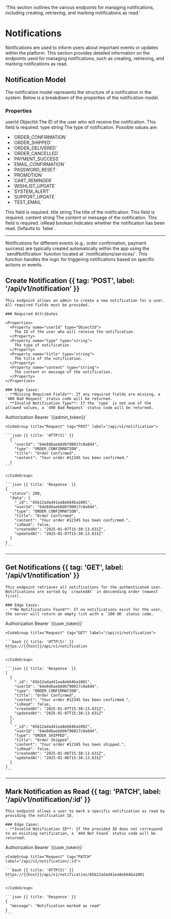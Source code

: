 

  'This section outlines the various endpoints for managing notifications, including creating, retrieving, and marking notifications as read.'

# Notifications

Notifications are used to inform users about important events or updates within the platform. This section provides detailed information on the endpoints used for managing notifications, such as creating, retrieving, and marking notifications as read.

## Notification Model

The notification model represents the structure of a notification in the system. Below is a breakdown of the properties of the notification model.

### Properties

<CompactTable>
  <CompactRow>
    <CompactCell code>userId</CompactCell>
    <CompactCell type>ObjectId</CompactCell>
    <CompactCell>The ID of the user who will receive the notification. This field is required.</CompactCell>
  </CompactRow>
  <CompactRow>
    <CompactCell code>type</CompactCell>
    <CompactCell type>string</CompactCell>
    <CompactCell>
      The type of notification. Possible values are:
      <ul>
        <li>`ORDER_CONFIRMATION`</li>
        <li>`ORDER_SHIPPED`</li>
        <li>`ORDER_DELIVERED`</li>
        <li>`ORDER_CANCELLED`</li>
        <li>`PAYMENT_SUCCESS`</li>
        <li>`EMAIL_CONFIRMATION`</li>
        <li>`PASSWORD_RESET`</li>
        <li>`PROMOTION`</li>
        <li>`CART_REMINDER`</li>
        <li>`WISHLIST_UPDATE`</li>
        <li>`SYSTEM_ALERT`</li>
        <li>`SUPPORT_UPDATE`</li>
        <li>`TEST_EMAIL`</li>
      </ul>
      This field is required.
    </CompactCell>
  </CompactRow>
  <CompactRow>
    <CompactCell code>title</CompactCell>
    <CompactCell type>string</CompactCell>
    <CompactCell>The title of the notification. This field is required.</CompactCell>
  </CompactRow>
  <CompactRow>
    <CompactCell code>content</CompactCell>
    <CompactCell type>string</CompactCell>
    <CompactCell>The content or message of the notification. This field is required.</CompactCell>
  </CompactRow>
  <CompactRow>
    <CompactCell code>isRead</CompactCell>
    <CompactCell type>boolean</CompactCell>
    <CompactCell>Indicates whether the notification has been read. Defaults to `false`.</CompactCell>
  </CompactRow>
</CompactTable>

---

<Note>
    Notifications for different events (e.g., order confirmation, payment success) are typically created automatically within the app using the `sendNotification` function located at `/notifications/services/`. This function handles the logic for triggering notifications based on specific actions or events.
</Note>

## Create Notification {{ tag: 'POST', label: '/api/v1/notification' }}

<Row>
  <Col>

    This endpoint allows an admin to create a new notification for a user. All required fields must be provided.

    ### Required Attributes

    <Properties>
      <Property name="userId" type="ObjectId">
        The ID of the user who will receive the notification.
      </Property>
      <Property name="type" type="string">
        The type of notification.
      </Property>
      <Property name="title" type="string">
        The title of the notification.
      </Property>
      <Property name="content" type="string">
        The content or message of the notification.
      </Property>
    </Properties>

    ### Edge Cases:
    - **Missing Required Fields**: If any required fields are missing, a `400 Bad Request` status code will be returned.
    - **Invalid Notification Type**: If the `type` is not one of the allowed values, a `400 Bad Request` status code will be returned.

    

  </Col>
  <Col sticky>

  <CompactTable heading="Headers" hasHeader={false}>
  <CompactRow>
    <CompactCell>Authorization</CompactCell>
    <CompactCell isLast>Bearer `{{admin_token}}` </CompactCell>
  </CompactRow>
</CompactTable>

    <CodeGroup title="Request" tag="POST" label="/api/v1/notification">

    ```json {{ title: 'HTTP(S)' }}
      {
        "userId": "64e8d6aeb8d6f90017c0a8d4",
        "type": "ORDER_CONFIRMATION",
        "title": "Order Confirmed",
        "content": "Your order #12345 has been confirmed."
      }
    ```

    </CodeGroup>

    ```json {{ title: 'Response' }}
    {
      "status": 200,
      "data": {
        "_id": "65b12adad41ea8eb64ba1001",
        "userId": "64e8d6aeb8d6f90017c0a8d4",
        "type": "ORDER_CONFIRMATION",
        "title": "Order Confirmed",
        "content": "Your order #12345 has been confirmed.",
        "isRead": false,
        "createdAt": "2025-01-07T15:38:13.631Z",
        "updatedAt": "2025-01-07T15:38:13.631Z"
      }
    }
    ```

  </Col>
</Row>

---

## Get Notifications {{ tag: 'GET', label: '/api/v1/notification' }}

<Row>
  <Col>

    This endpoint retrieves all notifications for the authenticated user. Notifications are sorted by `createdAt` in descending order (newest first).

    ### Edge Cases:
    - **No Notifications Found**: If no notifications exist for the user, the server will return an empty list with a `200 OK` status code.

  </Col>
  <Col sticky>

  <CompactTable heading="Headers" hasHeader={false}>
  <CompactRow>
    <CompactCell>Authorization</CompactCell>
    <CompactCell isLast>Bearer `{{user_token}}` </CompactCell>
  </CompactRow>
</CompactTable>

    <CodeGroup title="Request" tag="GET" label="/api/v1/notification">

    ```bash {{ title: 'HTTP(S)' }}
    https://{{host}}/api/v1/notification
    ```

    </CodeGroup>

    ```json {{ title: 'Response' }}
    [
      {
        "_id": "65b12adad41ea8eb64ba1001",
        "userId": "64e8d6aeb8d6f90017c0a8d4",
        "type": "ORDER_CONFIRMATION",
        "title": "Order Confirmed",
        "content": "Your order #12345 has been confirmed.",
        "isRead": false,
        "createdAt": "2025-01-07T15:38:13.631Z",
        "updatedAt": "2025-01-07T15:38:13.631Z"
      },
      {
        "_id": "65b12adad41ea8eb64ba1002",
        "userId": "64e8d6aeb8d6f90017c0a8d4",
        "type": "ORDER_SHIPPED",
        "title": "Order Shipped",
        "content": "Your order #12345 has been shipped.",
        "isRead": false,
        "createdAt": "2025-01-06T15:38:13.631Z",
        "updatedAt": "2025-01-06T15:38:13.631Z"
      }
    ]
    ```

  </Col>
</Row>

---

## Mark Notification as Read {{ tag: 'PATCH', label: '/api/v1/notification/:id' }}

<Row>
  <Col>

    This endpoint allows a user to mark a specific notification as read by providing the notification ID.

    ### Edge Cases:
    - **Invalid Notification ID**: If the provided ID does not correspond to an existing notification, a `404 Not Found` status code will be returned.

  </Col>
  <Col sticky>

  <CompactTable heading="Headers" hasHeader={false}>
  <CompactRow>
    <CompactCell>Authorization</CompactCell>
    <CompactCell isLast>Bearer `{{user_token}}` </CompactCell>
  </CompactRow>
</CompactTable>

    <CodeGroup title="Request" tag="PATCH" label="/api/v1/notification/:id">

    ```bash {{ title: 'HTTP(S)' }}
    https://{{host}}/api/v1/notification/65b12adad41ea8eb64ba1001
    ```

    </CodeGroup>

    ```json {{ title: 'Response' }}
    {
      "message": "Notification marked as read"
    }
    ```

  </Col>
</Row>